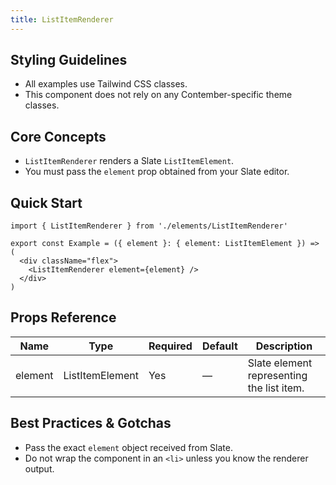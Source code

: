 ```yaml
---
title: ListItemRenderer
---
```


<!-- Edited by human: false -->
<!-- Examples count: 0 -->
<!-- Source examples: 0 -->
<!-- Playground examples: 0 -->
<!-- External examples: 0 -->
<!-- Import examples: 0 -->

## Styling Guidelines
* All examples use Tailwind CSS classes.
* This component does not rely on any Contember-specific theme classes.

## Core Concepts
* `ListItemRenderer` renders a Slate `ListItemElement`.
* You must pass the `element` prop obtained from your Slate editor.

## Quick Start
```tsx
import { ListItemRenderer } from './elements/ListItemRenderer'

export const Example = ({ element }: { element: ListItemElement }) => (
  <div className="flex">
    <ListItemRenderer element={element} />
  </div>
)
```

## Props Reference

| Name    | Type | Required | Default | Description |
|---------|------|----------|---------|-------------|
| element | ListItemElement | Yes | — | Slate element representing the list item. |

## Best Practices & Gotchas
* Pass the exact `element` object received from Slate.
* Do not wrap the component in an `<li>` unless you know the renderer output.

<!-- End of Generated Documentation -->
